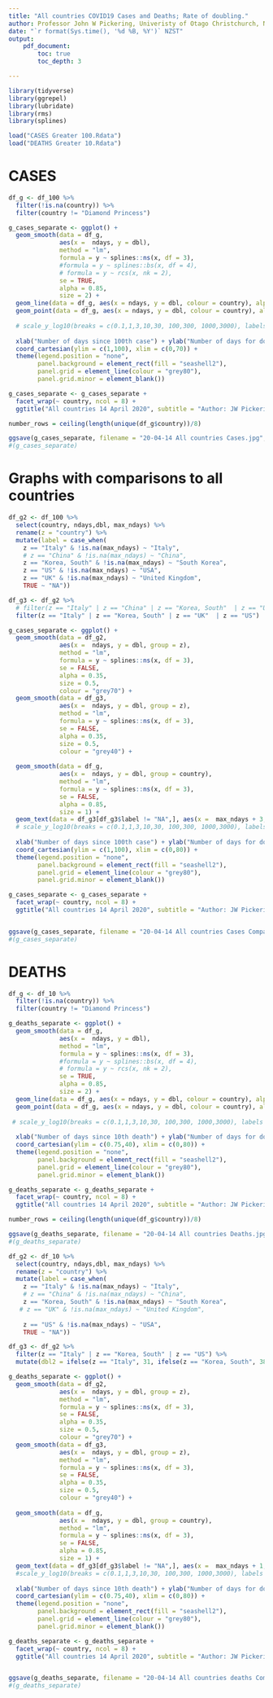 ```yaml
---
title: "All countries COVID19 Cases and Deaths; Rate of doubling."
author: Professor John W Pickering, Univeristy of Otago Christchurch, New Zealand
date: "`r format(Sys.time(), '%d %B, %Y')` NZST"
output:
    pdf_document:
        toc: true
        toc_depth: 3

---
```

```r
library(tidyverse)
library(ggrepel)
library(lubridate)
library(rms)
library(splines)

load("CASES Greater 100.Rdata")
load("DEATHS Greater 10.Rdata")


```
\newpage  

# CASES
```r

df_g <- df_100 %>% 
  filter(!is.na(country)) %>% 
  filter(country != "Diamond Princess")

```


```r
g_cases_separate <- ggplot() +
  geom_smooth(data = df_g, 
              aes(x =  ndays, y = dbl), 
              method = "lm",
              formula = y ~ splines::ns(x, df = 3),
              #formula = y ~ splines::bs(x, df = 4),
              # formula = y ~ rcs(x, nk = 2),
              se = TRUE,
              alpha = 0.85, 
              size = 2) +
  geom_line(data = df_g, aes(x = ndays, y = dbl, colour = country), alpha = 0.6, size = 0.5) +
  geom_point(data = df_g, aes(x = ndays, y = dbl, colour = country), alpha = 0.6, size = 0.5) +
  
  # scale_y_log10(breaks = c(0.1,1,3,10,30, 100,300, 1000,3000), labels = c("0.1","1","3", "10","30","100","300","1000","3000")) +
  
  xlab("Number of days since 100th case") + ylab("Number of days for doubling") +
  coord_cartesian(ylim = c(1,100), xlim = c(0,70)) +
  theme(legend.position = "none",
        panel.background = element_rect(fill = "seashell2"),
        panel.grid = element_line(colour = "grey80"),
        panel.grid.minor = element_blank()) 

g_cases_separate <- g_cases_separate + 
  facet_wrap(~ country, ncol = 8) + 
  ggtitle("All countries 14 April 2020", subtitle = "Author: JW Pickering; Data: John Hopkins University")

number_rows = ceiling(length(unique(df_g$country))/8)

ggsave(g_cases_separate, filename = "20-04-14 All countries Cases.jpg", width = 420 , height = 20 + 40 * number_rows , units = "mm")
#(g_cases_separate)
```

\newpage

# Graphs with comparisons to all countries

```r
df_g2 <- df_100 %>% 
  select(country, ndays,dbl, max_ndays) %>% 
  rename(z = "country") %>% 
  mutate(label = case_when(
    z == "Italy" & !is.na(max_ndays) ~ "Italy", 
    # z == "China" & !is.na(max_ndays) ~ "China",
    z == "Korea, South" & !is.na(max_ndays) ~ "South Korea",
    z == "US" & !is.na(max_ndays) ~ "USA",
    z == "UK" & !is.na(max_ndays) ~ "United Kingdom",
    TRUE ~ "NA"))

df_g3 <- df_g2 %>% 
  # filter(z == "Italy" | z == "China" | z == "Korea, South"  | z == "US")
  filter(z == "Italy" | z == "Korea, South" | z == "UK"  | z == "US")

g_cases_separate <- ggplot() +
  geom_smooth(data = df_g2, 
              aes(x =  ndays, y = dbl, group = z), 
              method = "lm",
              formula = y ~ splines::ns(x, df = 3),
              se = FALSE,
              alpha = 0.35, 
              size = 0.5,
              colour = "grey70") +
  geom_smooth(data = df_g3, 
              aes(x =  ndays, y = dbl, group = z), 
              method = "lm",
              formula = y ~ splines::ns(x, df = 3),
              se = FALSE,
              alpha = 0.35, 
              size = 0.5,
              colour = "grey40") +
  
  geom_smooth(data = df_g, 
              aes(x =  ndays, y = dbl, group = country), 
              method = "lm",
              formula = y ~ splines::ns(x, df = 3),
              se = FALSE,
              alpha = 0.85, 
              size = 1) +
  geom_text(data = df_g3[df_g3$label != "NA",], aes(x =  max_ndays + 3, y = dbl, label = label), size = 2) +
  # scale_y_log10(breaks = c(0.1,1,3,10,30, 100,300, 1000,3000), labels = c("0.1","1","3", "10","30","100","300","1000","3000")) +
  
  xlab("Number of days since 100th case") + ylab("Number of days for doubling") +
  coord_cartesian(ylim = c(1,100), xlim = c(0,80)) +
  theme(legend.position = "none",
        panel.background = element_rect(fill = "seashell2"),
        panel.grid = element_line(colour = "grey80"),
        panel.grid.minor = element_blank()) 

g_cases_separate <- g_cases_separate + 
  facet_wrap(~ country, ncol = 8) + 
  ggtitle("All countries 14 April 2020", subtitle = "Author: JW Pickering; Data: John Hopkins University")


ggsave(g_cases_separate, filename = "20-04-14 All countries Cases Comparisons.jpg", width = 420 , height = 20 + 40 * number_rows , units = "mm")
#(g_cases_separate)
```

# DEATHS
```r

df_g <- df_10 %>% 
  filter(!is.na(country)) %>% 
  filter(country != "Diamond Princess")

```

```r

g_deaths_separate <- ggplot() +
  geom_smooth(data = df_g, 
              aes(x =  ndays, y = dbl), 
              method = "lm",
              formula = y ~ splines::ns(x, df = 3),
              #formula = y ~ splines::bs(x, df = 4),
              # formula = y ~ rcs(x, nk = 2),
              se = TRUE,
              alpha = 0.85, 
              size = 2) +
  geom_line(data = df_g, aes(x = ndays, y = dbl, colour = country), alpha = 0.6, size = 0.5) +
  geom_point(data = df_g, aes(x = ndays, y = dbl, colour = country), alpha = 0.6, size = 0.5) +
  
 # scale_y_log10(breaks = c(0.1,1,3,10,30, 100,300, 1000,3000), labels = c("0.1","1","3", "10","30","100","300","1000","3000")) +
  
  xlab("Number of days since 10th death") + ylab("Number of days for doubling") +
  coord_cartesian(ylim = c(0.75,40), xlim = c(0,80)) +
  theme(legend.position = "none",
        panel.background = element_rect(fill = "seashell2"),
        panel.grid = element_line(colour = "grey80"),
        panel.grid.minor = element_blank()) 

g_deaths_separate <- g_deaths_separate + 
  facet_wrap(~ country, ncol = 8) + 
  ggtitle("All countries 14 April 2020", subtitle = "Author: JW Pickering; Data: John Hopkins University")

number_rows = ceiling(length(unique(df_g$country))/8)

ggsave(g_deaths_separate, filename = "20-04-14 All countries Deaths.jpg", width = 420 , height = 20 + 40 * number_rows , units = "mm")
#(g_deaths_separate)
```

\newpage

```r
df_g2 <- df_10 %>% 
  select(country, ndays,dbl, max_ndays) %>% 
  rename(z = "country") %>% 
  mutate(label = case_when(
    z == "Italy" & !is.na(max_ndays) ~ "Italy", 
    # z == "China" & !is.na(max_ndays) ~ "China",
    z == "Korea, South" & !is.na(max_ndays) ~ "South Korea",
   # z == "UK" & !is.na(max_ndays) ~ "United Kingdom",
    
    z == "US" & !is.na(max_ndays) ~ "USA",
    TRUE ~ "NA"))

df_g3 <- df_g2 %>% 
  filter(z == "Italy" | z == "Korea, South" | z == "US") %>% 
  mutate(dbl2 = ifelse(z == "Italy", 31, ifelse(z == "Korea, South", 38, 9))) 

g_deaths_separate <- ggplot() +
  geom_smooth(data = df_g2, 
              aes(x =  ndays, y = dbl, group = z), 
              method = "lm",
              formula = y ~ splines::ns(x, df = 3),
              se = FALSE,
              alpha = 0.35, 
              size = 0.5,
              colour = "grey70") +
  geom_smooth(data = df_g3, 
              aes(x =  ndays, y = dbl, group = z), 
              method = "lm",
              formula = y ~ splines::ns(x, df = 3),
              se = FALSE,
              alpha = 0.35, 
              size = 0.5,
              colour = "grey40") +
  
  geom_smooth(data = df_g, 
              aes(x =  ndays, y = dbl, group = country), 
              method = "lm",
              formula = y ~ splines::ns(x, df = 3),
              se = FALSE,
              alpha = 0.85, 
              size = 1) +
  geom_text(data = df_g3[df_g3$label != "NA",], aes(x =  max_ndays + 1, y = dbl2, label = label), size = 2) +
  #scale_y_log10(breaks = c(0.1,1,3,10,30, 100,300, 1000,3000), labels = c("0.1","1","3", "10","30","100","300","1000","3000")) +
  
  xlab("Number of days since 10th death") + ylab("Number of days for doubling") +
  coord_cartesian(ylim = c(0.75,40), xlim = c(0,80)) +
  theme(legend.position = "none",
        panel.background = element_rect(fill = "seashell2"),
        panel.grid = element_line(colour = "grey80"),
        panel.grid.minor = element_blank()) 

g_deaths_separate <- g_deaths_separate + 
  facet_wrap(~ country, ncol = 8) + 
  ggtitle("All countries 14 April 2020", subtitle = "Author: JW Pickering; Data: John Hopkins University")


ggsave(g_deaths_separate, filename = "20-04-14 All countries deaths Comparisons.jpg", width = 420 , height = 20 + 40 * number_rows , units = "mm")
#(g_deaths_separate)
```